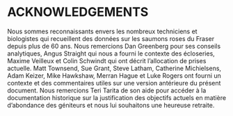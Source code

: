 #  ACKNOWLEDGEMENTS    

Nous sommes reconnaissants envers les nombreux techniciens et biologistes qui recueillent des données sur les saumons roses du Fraser depuis plus de 60 ans. Nous remercions Dan Greenberg pour ses conseils analytiques, Angus Straight qui nous a fourni le contexte des écloseries, Maxime Veilleux et Colin Schwindt qui ont décrit l’allocation de prises actuelle. Matt Townsend, Sue Grant, Steve Latham, Catherine Michielsens, Adam Keizer, Mike Hawkshaw, Merran Hague et Luke Rogers ont fourni un contexte et des commentaires utiles sur une version antérieure du présent document. Nous remercions Teri Tarita de son aide pour accéder à la documentation historique sur la justification des objectifs actuels en matière d’abondance des géniteurs et nous lui souhaitons une heureuse retraite.  
